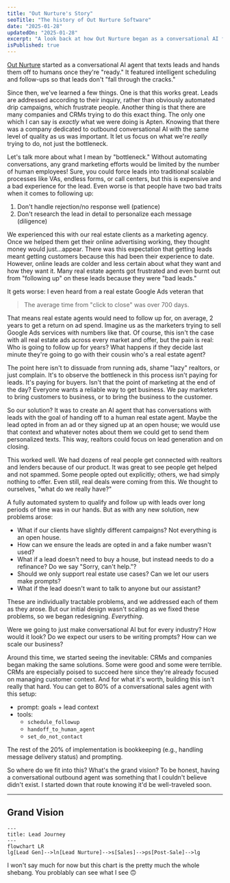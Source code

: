```yaml
---
title: "Out Nurture's Story"
seoTitle: "The history of Out Nurture Software"
date: "2025-01-28"
updatedOn: "2025-01-28"
excerpt: "A look back at how Out Nurture began as a conversational AI for lead engagement, what we learned, and how the landscape has changed."
isPublished: true
---
```


[Out Nurture](https://outnurture.com) started as a conversational AI agent that texts leads and hands them off to humans once they're "ready." It featured intelligent scheduling and follow-ups so that leads don't "fall through the cracks."

Since then, we've learned a few things. One is that this works great. Leads are addressed according to their inquiry, rather than obviously automated drip campaigns, which frustrate people. Another thing is that there are many companies and CRMs trying to do this exact thing. The only one which I can say is _exactly_ what we were doing is Apten. Knowing that there was a company dedicated to outbound conversational AI with the same level of quality as us was important. It let us focus on what we're _really_ trying to do, not just the bottleneck.

Let's talk more about what I mean by "bottleneck." Without automating conversations, any grand marketing efforts would be limited by the number of human employees! Sure, you could force leads into traditional scalable processes like VAs, endless forms, or call centers, but this is expensive and a bad experience for the lead.
Even worse is that people have two bad traits when it comes to following up:

1. Don't handle rejection/no response well (patience)
2. Don't research the lead in detail to personalize each message (diligence)

We experienced this with our real estate clients as a marketing agency. Once we helped them get their online advertising working, they thought money would just...appear. There was this expectation that getting leads meant getting customers because this had been their experience to date. However, online leads are colder and less certain about what they want and how they want it. Many real estate agents got frustrated and even burnt out from "following up" on these leads because they were "bad leads."

It gets worse: I even heard from a real estate Google Ads veteran that

> The average time from "click to close" was over 700 days.

That means real estate agents would need to follow up for, on average, 2 years to get a return on ad spend. Imagine us as the marketers trying to sell Google Ads services with numbers like that. Of course, this isn't the case with all real estate ads across every market and offer, but the pain is real: Who is going to follow up for years? What happens if they decide last minute they're going to go with their cousin who's a real estate agent?

The point here isn't to dissuade from running ads, shame "lazy" realtors, or just complain. It's to observe the bottleneck in this process isn't paying for leads. It's paying for buyers. Isn't that the point of marketing at the end of the day? Everyone wants a reliable way to get business. We pay marketers to bring customers to business, or to bring the business to the customer.

So our solution? It was to create an AI agent that has conversations with leads with the goal of handing off to a human real estate agent. Maybe the lead opted in from an ad or they signed up at an open house; we would use that context and whatever notes about them we could get to send them personalized texts. This way, realtors could focus on lead generation and on closing.

This worked well. We had dozens of real people get connected with realtors and lenders because of our product. It was great to see people get helped and not spammed. Some people opted out explicitly; others, we had simply nothing to offer. Even still, real deals were coming from this. We thought to ourselves, "what do we really have?"

A fully automated system to qualify and follow up with leads over long periods of time was in our hands. But as with any new solution, new problems arose:

- What if our clients have slightly different campaigns? Not everything is an open house.
- How can we ensure the leads are opted in and a fake number wasn't used?
- What if a lead doesn't need to buy a house, but instead needs to do a refinance? Do we say "Sorry, can't help."?
- Should we only support real estate use cases? Can we let our users make prompts?
- What if the lead doesn't want to talk to anyone but our assistant?

These are individually tractable problems, and we addressed each of them as they arose. But our initial design wasn't scaling as we fixed these problems, so we began redesigning. _Everything_.

Were we going to just make conversational AI but for every industry? How would it look? Do we expect our users to be writing prompts? How can we scale our business?

Around this time, we started seeing the inevitable: CRMs and companies began making the same solutions. Some were good and some were terrible. CRMs are especially poised to succeed here since they're already focused on managing customer context. And for what it's worth, building this isn't really that hard. You can get to 80% of a conversational sales agent with this setup:

- prompt: goals + lead context
- tools:
  - `schedule_followup`
  - `handoff_to_human_agent`
  - `set_do_not_contact`

The rest of the 20% of implementation is bookkeeping (e.g., handling message delivery status) and prompting.

So where do we fit into this? What's the grand vision? To be honest, having a conversational outbound agent was something that I couldn't believe didn't exist. I started down that route knowing it'd be well-traveled soon.

---

## Grand Vision

```mermaid
---
title: Lead Journey
---
flowchart LR
lg[Lead Gen]-->ln[Lead Nurture]-->s[Sales]-->ps[Post-Sale]-->lg
```

I won't say much for now but this chart is the pretty much the whole shebang. You problably can see what I see 🙃
